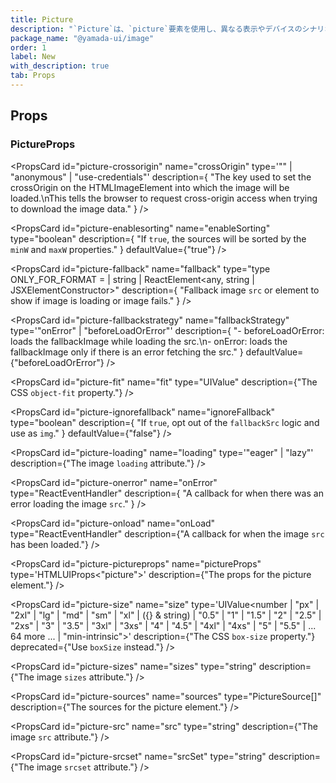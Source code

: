 ```yaml
---
title: Picture
description: "`Picture`は、`picture`要素を使用し、異なる表示やデバイスのシナリオに応じて代替の画像を提供するコンポーネントです。"
package_name: "@yamada-ui/image"
order: 1
label: New
with_description: true
tab: Props
---
```


## Props

### PictureProps

<PropsCard
  id="picture-crossorigin"
  name="crossOrigin"
  type='"" | "anonymous" | "use-credentials"'
  description={
    "The key used to set the crossOrigin on the HTMLImageElement into which the image will be loaded.\nThis tells the browser to request cross-origin access when trying to download the image data."
  }
/>

<PropsCard
  id="picture-enablesorting"
  name="enableSorting"
  type="boolean"
  description={
    "If `true`, the sources will be sorted by the `minW` and `maxW` properties."
  }
  defaultValue={"true"}
/>

<PropsCard
  id="picture-fallback"
  name="fallback"
  type="type ONLY_FOR_FORMAT =
  | string
  | ReactElement<any, string | JSXElementConstructor<any>>"
  description={
    "Fallback image `src` or element to show if image is loading or image fails."
  }
/>

<PropsCard
  id="picture-fallbackstrategy"
  name="fallbackStrategy"
  type='"onError" | "beforeLoadOrError"'
  description={
    "- beforeLoadOrError: loads the fallbackImage while loading the src.\n- onError: loads the fallbackImage only if there is an error fetching the src."
  }
  defaultValue={"beforeLoadOrError"}
/>

<PropsCard
  id="picture-fit"
  name="fit"
  type="UIValue<ObjectFit>"
  description={"The CSS `object-fit` property."}
/>

<PropsCard
  id="picture-ignorefallback"
  name="ignoreFallback"
  type="boolean"
  description={
    "If `true`, opt out of the `fallbackSrc` logic and use as `img`."
  }
  defaultValue={"false"}
/>

<PropsCard
  id="picture-loading"
  name="loading"
  type='"eager" | "lazy"'
  description={"The image `loading` attribute."}
/>

<PropsCard
  id="picture-onerror"
  name="onError"
  type="ReactEventHandler<HTMLImageElement>"
  description={
    "A callback for when there was an error loading the image `src`."
  }
/>

<PropsCard
  id="picture-onload"
  name="onLoad"
  type="ReactEventHandler<HTMLImageElement>"
  description={"A callback for when the image `src` has been loaded."}
/>

<PropsCard
  id="picture-pictureprops"
  name="pictureProps"
  type='HTMLUIProps<"picture">'
  description={"The props for the picture element."}
/>

<PropsCard
  id="picture-size"
  name="size"
  type='UIValue<number | "px" | "2xl" | "lg" | "md" | "sm" | "xl" | ({} & string) | "0.5" | "1" | "1.5" | "2" | "2.5" | "2xs" | "3" | "3.5" | "3xl" | "3xs" | "4" | "4.5" | "4xl" | "4xs" | "5" | "5.5" | ... 64 more ... | "min-intrinsic">'
  description={"The CSS `box-size` property."}
  deprecated={"Use `boxSize` instead."}
/>

<PropsCard
  id="picture-sizes"
  name="sizes"
  type="string"
  description={"The image `sizes` attribute."}
/>

<PropsCard
  id="picture-sources"
  name="sources"
  type="PictureSource[]"
  description={"The sources for the picture element."}
/>

<PropsCard
  id="picture-src"
  name="src"
  type="string"
  description={"The image `src` attribute."}
/>

<PropsCard
  id="picture-srcset"
  name="srcSet"
  type="string"
  description={"The image `srcset` attribute."}
/>
